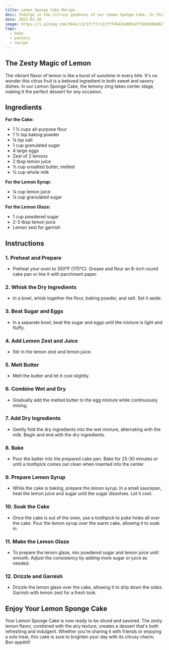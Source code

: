 ```yaml
---
title: Lemon Sponge Cake Recipe
desc: Indulge in the citrusy goodness of our Lemon Sponge Cake. In this blog post, we'll guide you through a step-by-step recipe to create a light, fluffy, and delightfully tangy lemon sponge cake that's sure to brighten your day. Get ready to zest and bake your way to a delightful treat!
date: 2022-02-28
image: https://i.pinimg.com/564x/c2/1f/ff/c21fff45416d08547f5943d8b8827713.jpg
tags:
  - bake
  - pastery
  - recipe
---
```


## The Zesty Magic of Lemon

The vibrant flavor of lemon is like a burst of sunshine in every bite. It's no wonder this citrus fruit is a beloved ingredient in both sweet and savory dishes. In our Lemon Sponge Cake, the lemony zing takes center stage, making it the perfect dessert for any occasion.

## Ingredients

**For the Cake:**

- 1 ½ cups all-purpose flour
- 1 ½ tsp baking powder
- ¼ tsp salt
- 1 cup granulated sugar
- 4 large eggs
- Zest of 2 lemons
- 2 tbsp lemon juice
- ½ cup unsalted butter, melted
- ½ cup whole milk

**For the Lemon Syrup:**

- ¼ cup lemon juice
- ¼ cup granulated sugar

**For the Lemon Glaze:**

- 1 cup powdered sugar
- 2-3 tbsp lemon juice
- Lemon zest for garnish

## Instructions

### 1. Preheat and Prepare

- Preheat your oven to 350°F (175°C). Grease and flour an 8-inch round cake pan or line it with parchment paper.

### 2. Whisk the Dry Ingredients

- In a bowl, whisk together the flour, baking powder, and salt. Set it aside.

### 3. Beat Sugar and Eggs

- In a separate bowl, beat the sugar and eggs until the mixture is light and fluffy.

### 4. Add Lemon Zest and Juice

- Stir in the lemon zest and lemon juice.

### 5. Melt Butter

- Melt the butter and let it cool slightly.

### 6. Combine Wet and Dry

- Gradually add the melted butter to the egg mixture while continuously mixing.

### 7. Add Dry Ingredients

- Gently fold the dry ingredients into the wet mixture, alternating with the milk. Begin and end with the dry ingredients.

### 8. Bake

- Pour the batter into the prepared cake pan. Bake for 25-30 minutes or until a toothpick comes out clean when inserted into the center.

### 9. Prepare Lemon Syrup

- While the cake is baking, prepare the lemon syrup. In a small saucepan, heat the lemon juice and sugar until the sugar dissolves. Let it cool.

### 10. Soak the Cake

- Once the cake is out of the oven, use a toothpick to poke holes all over the cake. Pour the lemon syrup over the warm cake, allowing it to soak in.

### 11. Make the Lemon Glaze

- To prepare the lemon glaze, mix powdered sugar and lemon juice until smooth. Adjust the consistency by adding more sugar or juice as needed.

### 12. Drizzle and Garnish

- Drizzle the lemon glaze over the cake, allowing it to drip down the sides. Garnish with lemon zest for a fresh look.

## Enjoy Your Lemon Sponge Cake

Your Lemon Sponge Cake is now ready to be sliced and savored. The zesty lemon flavor, combined with the airy texture, creates a dessert that's both refreshing and indulgent. Whether you're sharing it with friends or enjoying a solo treat, this cake is sure to brighten your day with its citrusy charm. Bon appétit!
